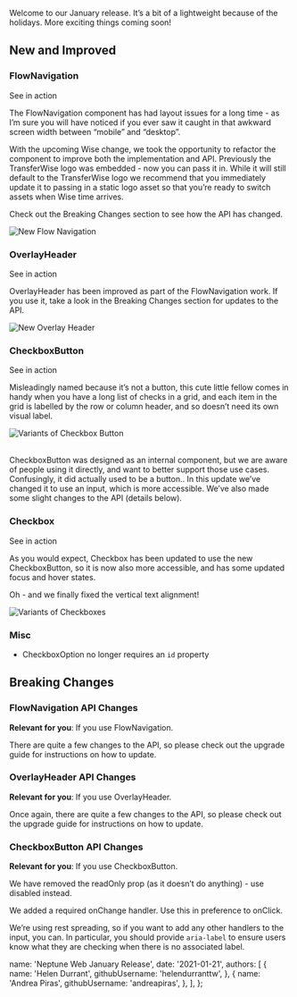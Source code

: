 

Welcome to our January release. It’s a bit of a lightweight because of the holidays. More exciting things coming soon!

## New and Improved

### FlowNavigation

<DocLink href="/components/navigation/FlowNavigation">See in action</DocLink>

The FlowNavigation component has had layout issues for a long time - as I’m sure you will have noticed if you ever saw it caught in that awkward screen width between “mobile” and “desktop”.

With the upcoming Wise change, we took the opportunity to refactor the component to improve both the implementation and API. Previously the TransferWise logo was embedded - now you can pass it in. While it will still default to the TransferWise logo we recommend that you immediately update it to passing in a static logo asset so that you’re ready to switch assets when Wise time arrives.

Check out the Breaking Changes section to see how the API has changed.

<Image src={flowNavigation} alt="New Flow Navigation" loading="lazy" stretch={false} />

### OverlayHeader

<DocLink href="/components/overlays/OverlayHeader">See in action</DocLink>

OverlayHeader has been improved as part of the FlowNavigation work. If you use it, take a look in the Breaking Changes section for updates to the API.

<Image src={overlayHeader} alt="New Overlay Header" loading="lazy" stretch={false} />

### CheckboxButton

<DocLink href="/components/inputs/CheckboxButton">See in action</DocLink>

Misleadingly named because it’s not a button, this cute little fellow comes in handy when you have a long list of checks in a grid, and each item in the grid is labelled by the row or column header, and so doesn’t need its own visual label.

<Image src={checkboxButton} alt="Variants of Checkbox Button" loading="lazy" stretch={false} />
<br />
<br />

CheckboxButton was designed as an internal component, but we are aware of people using it directly, and want to better support those use cases. Confusingly, it did actually used to be a button.. In this update we’ve changed it to use an input, which is more accessible. We’ve also made some slight changes to the API (details below).

### Checkbox

<DocLink href="/components/inputs/Checkbox">See in action</DocLink>

As you would expect, Checkbox has been updated to use the new CheckboxButton, so it is now also more accessible, and has some updated focus and hover states.

Oh - and we finally fixed the vertical text alignment!

<Image src={checkbox} alt="Variants of Checkboxes" loading="lazy" stretch={false} />

### Misc

- CheckboxOption no longer requires an `id` property

## Breaking Changes

### FlowNavigation API Changes

**Relevant for you**: If you use FlowNavigation.

There are quite a few changes to the API, so please check out the <DocLink href="/blog/2020-12-15-flownavigation-upgrade-guide">upgrade guide</DocLink> for instructions on how to update.

### OverlayHeader API Changes

**Relevant for you**: If you use OverlayHeader.

Once again, there are quite a few changes to the API, so please check out the <DocLink href="/blog/2021-01-22-overlayheader-upgrade-guide">upgrade guide</DocLink> for instructions on how to update.

### CheckboxButton API Changes

**Relevant for you**: If you use CheckboxButton.

We have removed the readOnly prop (as it doesn’t do anything) - use disabled instead.

We added a required onChange handler. Use this in preference to onClick.

We’re using rest spreading, so if you want to add any other handlers to the input, you can. In particular, you should provide `aria-label` to ensure users know what they are checking when there is no associated label.

  name: 'Neptune Web January Release',
  date: '2021-01-21',
  authors: [
    {
      name: 'Helen Durrant',
      githubUsername: 'helendurranttw',
    },
    {
      name: 'Andrea Piras',
      githubUsername: 'andreapiras',
    },
  ],
};
